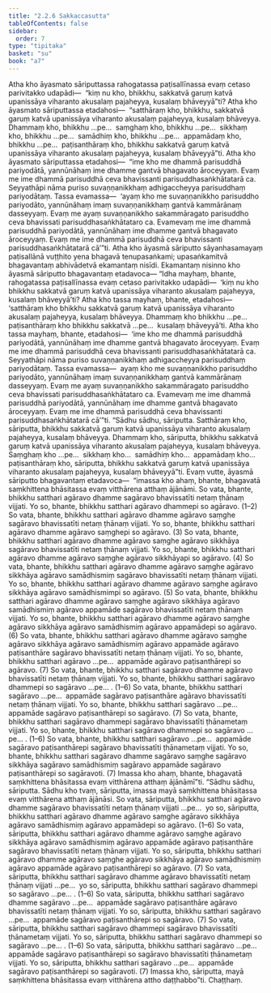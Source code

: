 ```yaml
---
title: "2.2.6 Sakkaccasutta"
tableOfContents: false
sidebar:
  order: 7
type: "tipitaka"
basket: "su"
book: "a7"
---
```



<DynamicBreadcrumb />

<Division number="70" book="a7">

<Paragraph number="538" book="a7">
Atha kho āyasmato sāriputtassa rahogatassa paṭisallīnassa evaṃ cetaso parivitakko udapādi—  “kiṃ nu kho, bhikkhu, sakkatvā garuṃ katvā upanissāya viharanto akusalaṃ pajaheyya, kusalaṃ bhāveyyā”ti? Atha kho āyasmato sāriputtassa etadahosi—  “satthāraṃ kho, bhikkhu, sakkatvā garuṃ katvā upanissāya viharanto akusalaṃ pajaheyya, kusalaṃ bhāveyya. Dhammaṃ kho, bhikkhu …pe…  saṃghaṃ kho, bhikkhu …pe…  sikkhaṃ kho, bhikkhu …pe…  samādhiṃ kho, bhikkhu …pe…  appamādaṃ kho, bhikkhu …pe…  paṭisanthāraṃ kho, bhikkhu sakkatvā garuṃ katvā upanissāya viharanto akusalaṃ pajaheyya, kusalaṃ bhāveyyā”ti.
</Paragraph>

<Paragraph number="539" book="a7">
Atha kho āyasmato sāriputtassa etadahosi—  “ime kho me dhammā parisuddhā pariyodātā, yannūnāhaṃ ime dhamme gantvā bhagavato āroceyyaṃ. Evaṃ me ime dhammā parisuddhā ceva bhavissanti parisuddhasaṅkhātatarā ca. Seyyathāpi nāma puriso suvaṇṇanikkhaṃ adhigaccheyya parisuddhaṃ pariyodātaṃ. Tassa evamassa—  ‘ayaṃ kho me suvaṇṇanikkho parisuddho pariyodāto, yannūnāhaṃ imaṃ suvaṇṇanikkhaṃ gantvā kammārānaṃ dasseyyaṃ. Evaṃ me ayaṃ suvaṇṇanikkho sakammāragato parisuddho ceva bhavissati parisuddhasaṅkhātataro ca. Evamevaṃ me ime dhammā parisuddhā pariyodātā, yannūnāhaṃ ime dhamme gantvā bhagavato āroceyyaṃ. Evaṃ me ime dhammā parisuddhā ceva bhavissanti parisuddhasaṅkhātatarā cā’”ti.
</Paragraph>

<Paragraph number="540" book="a7">
Atha kho āyasmā sāriputto sāyanhasamayaṃ paṭisallānā vuṭṭhito yena bhagavā tenupasaṅkami; upasaṅkamitvā bhagavantaṃ abhivādetvā ekamantaṃ nisīdi. Ekamantaṃ nisinno kho āyasmā sāriputto bhagavantaṃ etadavoca—
</Paragraph>

<Paragraph number="541" book="a7">
“Idha mayhaṃ, bhante, rahogatassa paṭisallīnassa evaṃ cetaso parivitakko udapādi—  ‘kiṃ nu kho bhikkhu sakkatvā garuṃ katvā upanissāya viharanto akusalaṃ pajaheyya, kusalaṃ bhāveyyā’ti? Atha kho tassa mayhaṃ, bhante, etadahosi—  ‘satthāraṃ kho bhikkhu sakkatvā garuṃ katvā upanissāya viharanto akusalaṃ pajaheyya, kusalaṃ bhāveyya. Dhammaṃ kho bhikkhu …pe…  paṭisanthāraṃ kho bhikkhu sakkatvā …pe…  kusalaṃ bhāveyyā’ti. Atha kho tassa mayhaṃ, bhante, etadahosi—  ‘ime kho me dhammā parisuddhā pariyodātā, yannūnāhaṃ ime dhamme gantvā bhagavato āroceyyaṃ. Evaṃ me ime dhammā parisuddhā ceva bhavissanti parisuddhasaṅkhātatarā ca. Seyyathāpi nāma puriso suvaṇṇanikkhaṃ adhigaccheyya parisuddhaṃ pariyodātaṃ. Tassa evamassa—  ayaṃ kho me suvaṇṇanikkho parisuddho pariyodāto, yannūnāhaṃ imaṃ suvaṇṇanikkhaṃ gantvā kammārānaṃ dasseyyaṃ. Evaṃ me ayaṃ suvaṇṇanikkho sakammāragato parisuddho ceva bhavissati parisuddhasaṅkhātataro ca. Evamevaṃ me ime dhammā parisuddhā pariyodātā, yannūnāhaṃ ime dhamme gantvā bhagavato āroceyyaṃ. Evaṃ me ime dhammā parisuddhā ceva bhavissanti parisuddhasaṅkhātatarā cā’”ti.
</Paragraph>

<Paragraph number="542" book="a7">
“Sādhu sādhu, sāriputta. Satthāraṃ kho, sāriputta, bhikkhu sakkatvā garuṃ katvā upanissāya viharanto akusalaṃ pajaheyya, kusalaṃ bhāveyya. Dhammaṃ kho, sāriputta, bhikkhu sakkatvā garuṃ katvā upanissāya viharanto akusalaṃ pajaheyya, kusalaṃ bhāveyya. Saṃghaṃ kho …pe…  sikkhaṃ kho…  samādhiṃ kho…  appamādaṃ kho…  paṭisanthāraṃ kho, sāriputta, bhikkhu sakkatvā garuṃ katvā upanissāya viharanto akusalaṃ pajaheyya, kusalaṃ bhāveyyā”ti.
</Paragraph>

<Paragraph number="543" book="a7">
Evaṃ vutte, āyasmā sāriputto bhagavantaṃ etadavoca—  “imassa kho ahaṃ, bhante, bhagavatā saṃkhittena bhāsitassa evaṃ vitthārena atthaṃ ājānāmi. So vata, bhante, bhikkhu satthari agāravo dhamme sagāravo bhavissatīti netaṃ ṭhānaṃ vijjati. Yo so, bhante, bhikkhu satthari agāravo dhammepi so agāravo. (1–2)
</Paragraph>

<Paragraph number="544" book="a7">
So vata, bhante, bhikkhu satthari agāravo dhamme agāravo saṃghe sagāravo bhavissatīti netaṃ ṭhānaṃ vijjati. Yo so, bhante, bhikkhu satthari agāravo dhamme agāravo saṃghepi so agāravo. (3)
</Paragraph>

<Paragraph number="545" book="a7">
So vata, bhante, bhikkhu satthari agāravo dhamme agāravo saṃghe agāravo sikkhāya sagāravo bhavissatīti netaṃ ṭhānaṃ vijjati. Yo so, bhante, bhikkhu satthari agāravo dhamme agāravo saṃghe agāravo sikkhāyapi so agāravo. (4)
</Paragraph>

<Paragraph number="546" book="a7">
So vata, bhante, bhikkhu satthari agāravo dhamme agāravo saṃghe agāravo sikkhāya agāravo samādhismiṃ sagāravo bhavissatīti netaṃ ṭhānaṃ vijjati. Yo so, bhante, bhikkhu satthari agāravo dhamme agāravo saṃghe agāravo sikkhāya agāravo samādhismimpi so agāravo. (5)
</Paragraph>

<Paragraph number="547" book="a7">
So vata, bhante, bhikkhu satthari agāravo dhamme agāravo saṃghe agāravo sikkhāya agāravo samādhismiṃ agāravo appamāde sagāravo bhavissatīti netaṃ ṭhānaṃ vijjati. Yo so, bhante, bhikkhu satthari agāravo dhamme agāravo saṃghe agāravo sikkhāya agāravo samādhismiṃ agāravo appamādepi so agāravo. (6)
</Paragraph>

<Paragraph number="548" book="a7">
So vata, bhante, bhikkhu satthari agāravo dhamme agāravo saṃghe agāravo sikkhāya agāravo samādhismiṃ agāravo appamāde agāravo paṭisanthāre sagāravo bhavissatīti netaṃ ṭhānaṃ vijjati. Yo so, bhante, bhikkhu satthari agāravo …pe…  appamāde agāravo paṭisanthārepi so agāravo. (7)
</Paragraph>

<Paragraph number="549" book="a7">
So vata, bhante, bhikkhu satthari sagāravo dhamme agāravo bhavissatīti netaṃ ṭhānaṃ vijjati. Yo so, bhante, bhikkhu satthari sagāravo dhammepi so sagāravo …pe… . (1–6)
</Paragraph>

<Paragraph number="550" book="a7">
So vata, bhante, bhikkhu satthari sagāravo …pe…  appamāde sagāravo paṭisanthāre agāravo bhavissatīti netaṃ ṭhānaṃ vijjati. Yo so, bhante, bhikkhu satthari sagāravo …pe…  appamāde sagāravo paṭisanthārepi so sagāravo. (7)
</Paragraph>

<Paragraph number="551" book="a7">
So vata, bhante, bhikkhu satthari sagāravo dhammepi sagāravo bhavissatīti ṭhānametaṃ vijjati. Yo so, bhante, bhikkhu satthari sagāravo dhammepi so sagāravo …pe… . (1–6)
</Paragraph>

<Paragraph number="552" book="a7">
So vata, bhante, bhikkhu satthari sagāravo …pe…  appamāde sagāravo paṭisanthārepi sagāravo bhavissatīti ṭhānametaṃ vijjati. Yo so, bhante, bhikkhu satthari sagāravo dhamme sagāravo saṃghe sagāravo sikkhāya sagāravo samādhismiṃ sagāravo appamāde sagāravo paṭisanthārepi so sagāravoti. (7)
</Paragraph>

<Paragraph number="553" book="a7">
Imassa kho ahaṃ, bhante, bhagavatā saṃkhittena bhāsitassa evaṃ vitthārena atthaṃ ājānāmī”ti.
</Paragraph>

<Paragraph number="554" book="a7">
“Sādhu sādhu, sāriputta. Sādhu kho tvaṃ, sāriputta, imassa mayā saṃkhittena bhāsitassa evaṃ vitthārena atthaṃ ājānāsi. So vata, sāriputta, bhikkhu satthari agāravo dhamme sagāravo bhavissatīti netaṃ ṭhānaṃ vijjati …pe…  yo so, sāriputta, bhikkhu satthari agāravo dhamme agāravo saṃghe agāravo sikkhāya agāravo samādhismiṃ agāravo appamādepi so agāravo. (1–6)
</Paragraph>

<Paragraph number="555" book="a7">
So vata, sāriputta, bhikkhu satthari agāravo dhamme agāravo saṃghe agāravo sikkhāya agāravo samādhismiṃ agāravo appamāde agāravo paṭisanthāre sagāravo bhavissatīti netaṃ ṭhānaṃ vijjati. Yo so, sāriputta, bhikkhu satthari agāravo dhamme agāravo saṃghe agāravo sikkhāya agāravo samādhismiṃ agāravo appamāde agāravo paṭisanthārepi so agāravo. (7)
</Paragraph>

<Paragraph number="556" book="a7">
So vata, sāriputta, bhikkhu satthari sagāravo dhamme agāravo bhavissatīti netaṃ ṭhānaṃ vijjati …pe…  yo so, sāriputta, bhikkhu satthari sagāravo dhammepi so sagāravo …pe… . (1–6)
</Paragraph>

<Paragraph number="557" book="a7">
So vata, sāriputta, bhikkhu satthari sagāravo dhamme sagāravo …pe…  appamāde sagāravo paṭisanthāre agāravo bhavissatīti netaṃ ṭhānaṃ vijjati. Yo so, sāriputta, bhikkhu satthari sagāravo …pe…  appamāde sagāravo paṭisanthārepi so sagāravo. (7)
</Paragraph>

<Paragraph number="558" book="a7">
So vata, sāriputta, bhikkhu satthari sagāravo dhammepi sagāravo bhavissatīti ṭhānametaṃ vijjati. Yo so, sāriputta, bhikkhu satthari sagāravo dhammepi so sagāravo …pe… . (1–6)
</Paragraph>

<Paragraph number="559" book="a7">
So vata, sāriputta, bhikkhu satthari sagāravo …pe…  appamāde sagāravo paṭisanthārepi so sagāravo bhavissatīti ṭhānametaṃ vijjati. Yo so, sāriputta, bhikkhu satthari sagāravo …pe…  appamāde sagāravo paṭisanthārepi so sagāravoti. (7)
</Paragraph>

<Paragraph number="560" book="a7">
Imassa kho, sāriputta, mayā saṃkhittena bhāsitassa evaṃ vitthārena attho daṭṭhabbo”ti.

</Paragraph>
</Division>

<Paragraph number="561" type="center" book="a7">
Chaṭṭhaṃ.
</Paragraph>